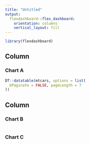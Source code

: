 ---
title: "Untitled"
output: 
  flexdashboard::flex_dashboard:
    orientation: columns
    vertical_layout: fill
---

```{r setup, include=FALSE}
library(flexdashboard)
```

Column {data-width=650}
-----------------------------------------------------------------------

### Chart A

```{r}
DT::datatable(mtcars, options = list(
  bPaginate = FALSE, pageLength = 7
))
```

Column {data-width=350}
-----------------------------------------------------------------------

### Chart B

```{r}

```

### Chart C

```{r}

```

